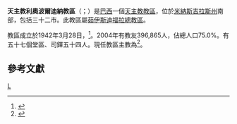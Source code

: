 {{Refimprove|time=2019-10-30T18:03:03+00:00}}
{{Infobox Roman Catholic diocese
|name=利奧波爾迪納
|jurisdiction=教區
|latin = Dioecesis Leopoldinensis
|border = catholic
|image =Catedral Leop1.jpg
|caption =聖巴削主教座堂
|location = [[巴西|巴西]]
|territory = [[米納斯吉拉斯州|米納斯吉拉斯州]]南部
|population =396,865
|rite = [[罗马礼|罗马礼]]
|patron =
|province = 茹伊斯迪福拉
|established = 1942年
|cathedral = 聖巴削主教座堂
|co-cathedral =
|leadership = 主教
|website =[http://www.diocesedesaojoaodelrei.com.br/ 官方網頁]
|pope = {{incumbent pope}}
|ordinary = {{link-pt|埃德松·若瑟·奧里奧洛-多斯-桑托斯|Edson José Oriolo dos Santos}}
|coadjutor bishop =
|auxiliary =
|emeritus =
}}
'''天主教利奧波爾迪納教區'''（{{lang-la|Dioecesis Leopoldinensis}}；{{lang-pt|Diocese de Leopoldina}}）是[[巴西|巴西]]一個[[天主教|天主教]][[教區|教區]]，位於[[米納斯吉拉斯州|米納斯吉拉斯州]]南部，包括三十二市。此教區屬[[天主教茹伊斯迪福拉總教區|茹伊斯迪福拉總教區]]。

教區成立於1942年3月28日，<ref>{{cite journal|journal=[[宗座公報|宗座公報]]|publisher=梵蒂岡出版社|date=1942年|volume=34|title=''Quae ad maius''|page=326|url=http://www.vatican.va/archive/aas/documents/AAS%2034%20%5B1942%5D%20-%20ocr.pdf|access-date=2013-11-29|archive-date=2017-11-16|archive-url=https://web.archive.org/web/20171116190625/http://www.vatican.va/archive/aas/documents/AAS%2034%20%5B1942%5D%20-%20ocr.pdf|dead-url=no}}</ref>。2004年有教友396,865人，佔總人口75.0%。有五十七個堂區、司鐸五十四人。現任教區主教為{{link-pt|埃德松·若瑟·奧里奧洛-多斯-桑托斯|Edson José Oriolo dos Santos}}<ref>{{cite press release |title=Resignations and Appointments, 30.10.2019 |url=https://press.vatican.va/content/salastampa/en/bollettino/pubblico/2019/10/30/191030b.html |publisher=Holy See Press Office |accessdate=2019-10-30 |archiveurl=https://web.archive.org/web/20191030174506/https://press.vatican.va/content/salastampa/en/bollettino/pubblico/2019/10/30/191030b.html |archivedate=2019-10-30 |language=en |date=2019-10-30 |dead-url=no }}</ref>。

==參考文獻==
{{reflist}}

[[Category:巴西天主教教區|L]]